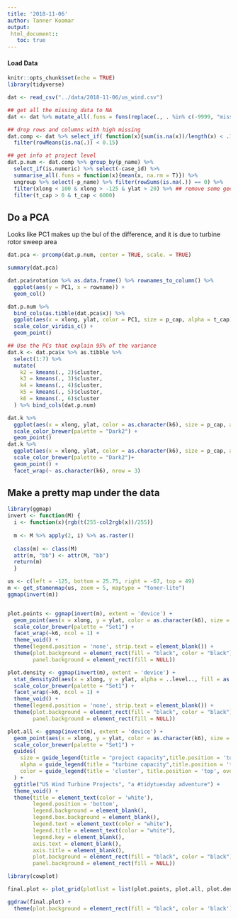 ```yaml
---
title: '2018-11-06'
author: Tanner Koomar
output: 
 html_document::
   toc: true
---
```


#### Load Data

```r
knitr::opts_chunk$set(echo = TRUE)
library(tidyverse)

dat <- read_csv("../data/2018-11-06/us_wind.csv")

## get all the missing data to NA
dat <- dat %>% mutate_all(.funs = funs(replace(., . %in% c(-9999, "missing"), NA)))

## drop rows and columns with high missing
dat.comp <- dat %>% select_if( function(x){sum(is.na(x))/length(x) < .15}) %>%
  filter(rowMeans(is.na(.)) < 0.15)

## get info at project level
dat.p.num <- dat.comp %>% group_by(p_name) %>% 
  select_if(is.numeric) %>% select(-case_id) %>%
  summarise_all(.funs = function(x){mean(x, na.rm = T)}) %>% 
  ungroup %>% select(-p_name) %>% filter(rowSums(is.na(.)) == 0) %>%
  filter(xlong < 100 & xlong > -125 & ylat > 20) %>% ## remove some geographic outliers
  filter(t_cap > 0 & t_cap < 6000) 
```

## Do a PCA

Looks like PC1 makes up the bul of the difference, and it is due to turbine rotor sweep area
```r
dat.pca <- prcomp(dat.p.num, center = TRUE, scale. = TRUE)

summary(dat.pca)

dat.pca$rotation %>% as.data.frame() %>% rownames_to_column() %>%
  ggplot(aes(y = PC1, x = rowname)) + 
  geom_col()
```


```r
dat.p.num %>% 
  bind_cols(as.tibble(dat.pca$x)) %>%
  ggplot(aes(x = xlong, ylat, color = PC1, size = p_cap, alpha = t_cap)) +
  scale_color_viridis_c() + 
  geom_point()
```


```r
## Use the PCs that explain 95% of the variance
dat.k <- dat.pca$x %>% as.tibble %>%
  select(1:7) %>%
  mutate(
    k2 = kmeans(., 2)$cluster, 
    k3 = kmeans(., 3)$cluster,
    k4 = kmeans(., 4)$cluster,
    k5 = kmeans(., 5)$cluster,
    k6 = kmeans(., 6)$cluster
  ) %>% bind_cols(dat.p.num)
```

```r
dat.k %>% 
  ggplot(aes(x = xlong, ylat, color = as.character(k6), size = p_cap, alpha = t_cap)) +
  scale_color_brewer(palette = "Dark2") + 
  geom_point()
dat.k %>% 
  ggplot(aes(x = xlong, ylat, color = as.character(k6), size = p_cap, alpha = t_cap)) +
  scale_color_brewer(palette = "Dark2")+ 
  geom_point() + 
  facet_wrap(~ as.character(k6), nrow = 3)
```


## Make a pretty map under the data
```r
library(ggmap)
invert <- function(M) {
  i <- function(x){rgb(t(255-col2rgb(x))/255)}
  
  m <- M %>% apply(2, i) %>% as.raster()
  
  class(m) <- class(M)
  attr(m, "bb") <- attr(M, "bb")
  return(m)
  }

us <- c(left = -125, bottom = 25.75, right = -67, top = 49)
m <- get_stamenmap(us, zoom = 5, maptype = "toner-lite") 
ggmap(invert(m))



```

```r
plot.points <- ggmap(invert(m), extent = 'device') + 
  geom_point(aes(x = xlong, y = ylat, color = as.character(k6), size = p_cap, alpha = t_cap), data = dat.k, pch = 18) + 
  scale_color_brewer(palette = "Set1") + 
  facet_wrap(~k6, ncol = 1) + 
  theme_void() + 
  theme(legend.position = 'none', strip.text = element_blank()) + 
  theme(plot.background = element_rect(fill = "black", color = "black"), 
        panel.background = element_rect(fill = NULL))

plot.density <- ggmap(invert(m), extent = 'device') + 
  stat_density2d(aes(x = xlong, y = ylat, alpha = ..level.., fill = as.character(k6), color = NULL), data = dat.k, geom = "polygon") + 
  scale_color_brewer(palette = "Set1") + 
  facet_wrap(~k6, ncol = 1) + 
  theme_void() + 
  theme(legend.position = 'none', strip.text = element_blank()) + 
  theme(plot.background = element_rect(fill = "black", color = "black"), 
        panel.background = element_rect(fill = NULL))

plot.all <- ggmap(invert(m), extent = 'device') + 
  geom_point(aes(x = xlong, y = ylat, color = as.character(k6), size = p_cap, alpha = t_cap), data = dat.k, pch = 18) + 
  scale_color_brewer(palette = "Set1") + 
  guides(
    size = guide_legend(title = "project capacity",title.position = 'top', override.aes = list(color = "white")),
    alpha = guide_legend(title = "turbine capacity",title.position = 'top', override.aes = list(color = "white", size  = 4)), 
    color = guide_legend(title = 'cluster', title.position = 'top', override.aes = list(size = 4))
  ) + 
  ggtitle("US Wind Turbine Projects", "a #tidytuesday adventure") +
  theme_void() + 
  theme(title = element_text(color = 'white'),
        legend.position = 'bottom', 
        legend.background = element_blank(),
        legend.box.background = element_blank(),
        legend.text = element_text(color = "white"),
        legend.title = element_text(color = "white"),
        legend.key = element_blank(),
        axis.text = element_blank(),
        axis.title = element_blank(),
        plot.background = element_rect(fill = "black", color = "black"), 
        panel.background = element_rect(fill = NULL))

```

```r
library(cowplot)

final.plot <- plot_grid(plotlist = list(plot.points, plot.all, plot.density), nrow = 1, rel_widths = c(.25,1,.25))

ggdraw(final.plot) + 
  theme(plot.background = element_rect(fill = "black", color = 'black'))
```

